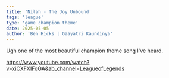 ```yaml
---
title: 'Nilah - The Joy Unbound'
tags: 'league'
type: 'game champion theme'
date: 2025-05-05
author: 'Ben Hicks | Gaayatri Kaundinya'
---
```


Ugh one of the most beautiful champion theme song I've heard.

https://www.youtube.com/watch?v=xiCXFXIFqGA&ab_channel=LeagueofLegends